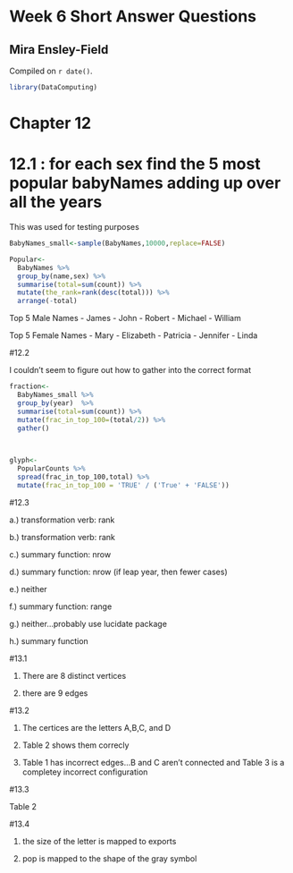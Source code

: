 # Week 6 Short Answer Questions

## Mira Ensley-Field

<!-- leave this material as is -->
Compiled on `r date()`.

```r
library(DataComputing)
```

# Chapter 12

# 12.1 : for each sex find the 5 most popular babyNames adding up over all the years

This was used for testing purposes
```r
BabyNames_small<-sample(BabyNames,10000,replace=FALSE)
```

```r
Popular<-
  BabyNames %>%
  group_by(name,sex) %>%
  summarise(total=sum(count)) %>%
  mutate(the_rank=rank(desc(total))) %>%
  arrange(-total)
```

Top 5 Male Names
- James
- John
- Robert
- Michael
- William

Top 5 Female Names
- Mary
- Elizabeth
- Patricia
- Jennifer
- Linda

#12.2

I couldn't seem to figure out  how to gather into the correct format
```r
fraction<-
  BabyNames_small %>%
  group_by(year)  %>%
  summarise(total=sum(count)) %>%
  mutate(frac_in_top_100=(total/2)) %>%
  gather()

  
```

```r
glyph<-
  PopularCounts %>%
  spread(frac_in_top_100,total) %>%
  mutate(frac_in_top_100 = 'TRUE' / ('True' + 'FALSE'))
```


#12.3

a.) transformation verb: rank

b.) transformation verb: rank

c.) summary function: nrow

d.) summary function: nrow (if leap year, then fewer cases)

e.) neither

f.) summary function: range

g.) neither...probably use lucidate package

h.) summary function

#13.1

1. There are 8 distinct vertices

2. there are 9 edges

#13.2

1. The certices are the letters A,B,C, and D

2. Table 2 shows them correcly

3. Table 1 has incorrect edges...B and C aren't connected and Table 3 is a completey incorrect configuration

#13.3

Table 2

#13.4

1. the size of the letter is mapped to exports

2. pop is mapped to the shape of the gray symbol
